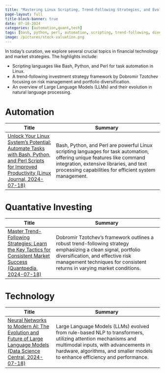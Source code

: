 ```yaml
---
title: "Mastering Linux Scripting, Trend-Following Strategies, and Evolution of Large Language Models in Today's Financial Landscape"
page-layout: full
title-block-banner: true
date: 07-18-2024
categories: [automation,quant,tech]
tags: [bash, python, perl, automation, scripting, trend-following, diversification, risk, language, models]
image: /pictures/stock-valuation.png
---
```


In today's curation, we explore several crucial topics in financial technology and market strategies. The highlights include:

- Scripting languages like Bash, Python, and Perl for task automation in Linux.
- A trend-following investment strategy framework by Dobromir Tzotchev focusing on risk management and portfolio diversification.
- An overview of Large Language Models (LLMs) and their evolution in natural language processing.



# Automation
| Title | Summary |
|-----|-----------|
| [Unlock Your Linux System’s Potential: Automate Tasks with Bash, Python, and Perl Scripts for Improved Productivity (Linux Journal, 2024-07-18)](https://www.linuxjournal.com/content/simple-linux-shell-scripts-bash-python-and-perl-will-get-you-and-running)   | Bash, Python, and Perl are powerful Linux scripting languages for task automation, offering unique features like command integration, extensive libraries, and text processing capabilities for efficient system management. |

# Quantative Investing
| Title | Summary |
|-----|-----------|
| [Master Trend-Following Strategies: Learn the Key Tactics for Consistent Market Success (Quantpedia, 2024-07-18)](https://quantpedia.com/)   | Dobromir Tzotchev's framework outlines a robust trend-following strategy emphasizing a clean signal, portfolio diversification, and effective risk management techniques for consistent returns in varying market conditions. |

# Technology
| Title | Summary |
|-----|-----------|
| [Neural Networks to Modern AI: The Evolution and Future of Large Language Models (Data Science Central, 2024-07-18)](https://www.datasciencecentral.com/history-and-future-of-llms/)   | Large Language Models (LLMs) evolved from rule-based NLP to transformers, utilizing attention mechanisms and multimodal inputs, with advancements in hardware, algorithms, and smaller models to enhance efficiency and performance. |

